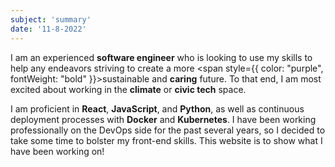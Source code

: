 ```yaml
---
subject: 'summary'
date: '11-8-2022'
---
```


I am an experienced **software engineer** who is looking to use my skills to help any endeavors striving to create a more <span style={{ color: "purple", fontWeight: "bold" }}>sustainable</span> and **caring** future. To that end, I am most excited about working in the **climate** or **civic tech** space. 

I am proficient in **React**, **JavaScript**, and **Python**, as well as  continuous deployment processes with **Docker** and **Kubernetes**. I have been working professionally on the DevOps side for the past several years, so I decided to take some time to bolster my front-end skills. This website is to show what I have been working on! 